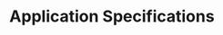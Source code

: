 ---
title: Application Specifications
description: Explore ScrewFast's comprehensive documentation for an in-depth look at our premium tools and construction services. 
sidebar:
  label: Application Specifications
  order: 1
---